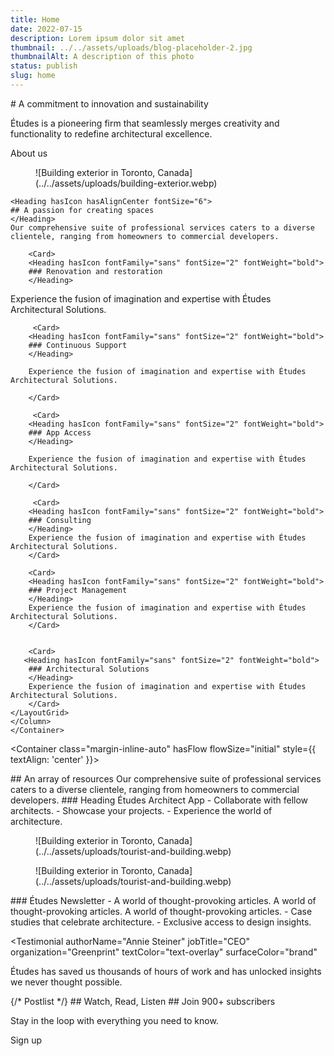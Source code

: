 ```yaml
---
title: Home
date: 2022-07-15
description: Lorem ipsum dolor sit amet
thumbnail: ../../assets/uploads/blog-placeholder-2.jpg
thumbnailAlt: A description of this photo
status: publish
slug: home
---
```



<Hero>
# A commitment to innovation and sustainability

Études is a pioneering firm that seamlessly merges creativity and functionality to redefine architectural excellence.

<ButtonLink variant="accent" href="/about">About us</ButtonLink>

<Figure columnName="breakout" hasRadius>![Building exterior in Toronto,
  Canada](../../assets/uploads/building-exterior.webp)</Figure>

</Hero>

<Group type="section" hasFlow flowSize="size-fluid-5" surface="surface-overlay">
<Container class="margin-inline-auto" hasFlow flowSize="initial" style={{ textAlign: 'center' }}>

    <Heading hasIcon hasAlignCenter fontSize="6">
    ## A passion for creating spaces
    </Heading>
    Our comprehensive suite of professional services caters to a diverse clientele, ranging from homeowners to commercial developers.
</Container>


<Container>
<Column name="breakout">
   <LayoutGrid columnSize="size-14" rowGapSize="size-8">


        <Card>
        <Heading hasIcon fontFamily="sans" fontSize="2" fontWeight="bold">
        ### Renovation and restoration
        </Heading>
Experience the fusion of imagination and expertise with Études Architectural Solutions.
        </Card>

         <Card>
        <Heading hasIcon fontFamily="sans" fontSize="2" fontWeight="bold">
        ### Continuous Support
        </Heading>

        Experience the fusion of imagination and expertise with Études Architectural Solutions.

        </Card>

         <Card>
        <Heading hasIcon fontFamily="sans" fontSize="2" fontWeight="bold">
        ### App Access
        </Heading>

        Experience the fusion of imagination and expertise with Études Architectural Solutions.

        </Card>

         <Card>
        <Heading hasIcon fontFamily="sans" fontSize="2" fontWeight="bold">
        ### Consulting
        </Heading>
        Experience the fusion of imagination and expertise with Études Architectural Solutions.
        </Card>
        
        <Card>
        <Heading hasIcon fontFamily="sans" fontSize="2" fontWeight="bold">
        ### Project Management
        </Heading>
        Experience the fusion of imagination and expertise with Études Architectural Solutions.
        </Card>
        

        <Card>
       <Heading hasIcon fontFamily="sans" fontSize="2" fontWeight="bold">
        ### Architectural Solutions
        </Heading>
        Experience the fusion of imagination and expertise with Études Architectural Solutions.
        </Card>
    </LayoutGrid>
    </Column>
    </Container>
</Group>

<Group type="section" hasFlow flowSize="size-fluid-5">

<Container class="margin-inline-auto" hasFlow flowSize="initial" style={{ textAlign: 'center' }}>

<Heading hasAlignCenter fontSize="6" hasIcon>
  ## An array of resources
</Heading>
Our comprehensive suite of professional services caters to a diverse clientele, ranging from homeowners to commercial developers.
</Container>

<Container hasFlow>
<Column name="breakout">
<LayoutGrid columnGapSize="size-fluid-4" style={{ alignItems: "center" }}>
        <Card>
        <Heading hasIcon fontSize="5">
        ### Heading Études Architect App
        </Heading>
        <List marker="\2713" markerColor="brand" lineGap="2">
            - Collaborate with fellow architects.
            - Showcase your projects.
            - Experience the world of architecture.
        </List>
        </Card>
      
<Figure hasRadius>![Building exterior in Toronto, Canada](../../assets/uploads/tourist-and-building.webp)</Figure>

 </LayoutGrid>
 </Column>
 
<Column name="breakout">
  <LayoutGrid columnGapSize="size-fluid-4" style={{ alignItems: "center" }}>

<Figure hasRadius>![Building exterior in Toronto,
  Canada](../../assets/uploads/tourist-and-building.webp)</Figure>


  <Card>
    <Heading hasIcon fontSize="5">
    ### Études Newsletter
    </Heading>
    <List marker="\2713" markerColor="brand" lineGap="2">
      - A world of thought-provoking articles. A world of thought-provoking articles. A world of thought-provoking articles.
      - Case studies that celebrate architecture. 
      - Exclusive access to design insights.
    </List>
  </Card>

  </LayoutGrid>
  </Column>
  </Container>
</Group>

<Testimonial
  authorName="Annie Steiner"
  jobTitle="CEO"
  organization="Greenprint"
  textColor="text-overlay" 
  surfaceColor="brand"
>
  Études has saved us thousands of hours of work and has unlocked insights we
  never thought possible.
</Testimonial>

<Group type="section" hasFlow flowSize="size-fluid-5">
<Container>
  <PostList>
    {/* Postlist */}
    ## Watch, Read, Listen
  </PostList>
</Container>
</Group>

<NewsletterSignup className="column-breakout">
## Join 900+ subscribers

Stay in the loop with everything you need to know.

<ButtonLink variant="accent" href="#">Sign up</ButtonLink>
</NewsletterSignup>

